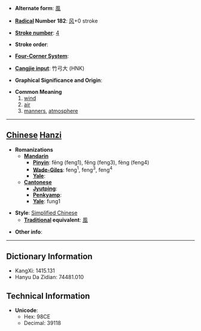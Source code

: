 * '''Alternate form''': [[風]]

* '''[[Wiktionary:Chinese radical index| Radical]] Number 182''': [[Wiktionary:Chinese radical index 风|风]]+0 stroke

* '''[[Wiktionary:Chinese total strokes index|Stroke number]]''': [[Wiktionary:Chinese total strokes index 4|4]]

* '''Stroke order''': 

* '''[[Wiktionary:Chinese four corner index|Four-Corner System]]''': 

* '''[[Wiktionary:Chinese Cangjie index|Cangjie input]]''': 竹弓大 (HNK)

* '''Graphical Significance and Origin''': 

* '''Common Meaning'''
*#[[wind]]
*# [[air]]
*# [[manners]], [[atmosphere]]


----

== [[Chinese]] [[Hanzi]] ==

* '''Romanizations'''
** '''[[Mandarin]]'''
*** '''[[Pinyin]]''': fēng (feng1), fěng (feng3), fèng (feng4)
*** '''[[Wade-Giles]]''': feng<sup>1</sup>, feng<sup>3</sup>, feng<sup>4</sup>
*** '''[[Yale]]''': 
** '''[[Cantonese]]'''
*** '''[[Jyutping]]''':
*** '''[[Penkyamp]]''': 
*** '''[[Yale]]''': fung1

* '''Style''': [[Simplified Chinese]] 
** '''[[Traditional Chinese|Traditional]] equivalent''': [[風]]

* '''Other info''': 

----

== Dictionary Information ==

* KangXi: 1415.131
* Hanyu Da Zidian: 74481.010

== Technical Information ==

* '''Unicode''':
** Hex: 98CE
** Decimal: 39118